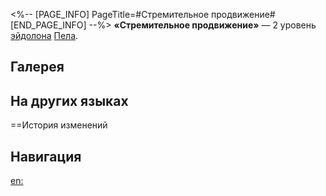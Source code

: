 <%-- [PAGE_INFO]
PageTitle=#Стремительное продвижение#
[END_PAGE_INFO] --%>
{{Эйдолон Инфобокс
|Название         = Стремительное продвижение
|Изображение      = Эйдолон Стремительное продвижение.png
|Персонаж         = Пела
|Уровень          = 2
|Длительность     = 
|Описание         = Использование навыка для снятия {{Доп эффект|усилений}} повышает скорость персонажа на 10% на 2 хода.
|Свойство1        = 
|Масштабирование1 = 
}}
'''«Стремительное продвижение»''' — 2 уровень [[эйдолон]]а [[Пела]].

==Галерея==
{{Галерея|position=left|captionalign=center
|Персонаж Пела Эйдолон 2.png|Осколок Эйдолона
}}

==На других языках==
{{На других языках
|en   = Adamant Charge
|zhs  = 疾进不止
|zht  = 疾進不止
|ja   = {{Rubi|止|や}}まぬ{{Rubi|行進|こうしん}}
|ko   = 무한 질주
|es   = Avance rápido
|fr   = Charge inflexible
|ru   = Стремительное продвижение
|th   = Adamant Charge
|vi   = Không Ngừng Đột Kích
|de   = Hartnäckige Ladung
|id   = Adamant Charge
|pt   = Carregamento Rígido
}}

==История изменений
{{История изменений|3.5}}

==Навигация==
{{Навык Навбокс|Пела}}

[[en:]]